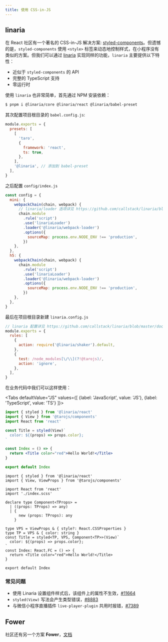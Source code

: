 ```yaml
---
title: 使用 CSS-in-JS
---
```



## linaria

在 React 社区有一个著名的 CSS-in-JS 解决方案: [styled-components](https://github.com/styled-components/styled-components)。但遗憾的是，`styled-components` 使用 `<style>` 标签来动态地控制样式，在小程序没有类似的方案。但我们可以通过 [linaria](https://github.com/callstack/linaria) 实现同样的功能，`linaria` 主要提供以下特性：

- 近似于 `styled-components` 的 API
- 完整的 TypeScript 支持
- 零运行时

使用 `linaria` 也非常简单，首先通过 NPM 安装依赖：

```bash
$ pnpm i @linaria/core @linaria/react @linaria/babel-preset
```

其次配置项目根目录的 `babel.config.js`:

```js title="babel.config.js"
module.exports = {
  presets: [
    [
      'taro',
      {
        framework: 'react',
        ts: true,
      },
    ],
    '@linaria', // 添加到 babel-preset
  ],
}
```

之后配置 `config/index.js`

```js title="config/index.js"
const config = {
  mini: {
    webpackChain(chain, webpack) {
      // linaria/loader 选项详见 https://github.com/callstack/linaria/blob/master/docs/BUNDLERS_INTEGRATION.md#webpack
      chain.module
        .rule('script')
        .use('linariaLoader')
        .loader('@linaria/webpack-loader')
        .options({
          sourceMap: process.env.NODE_ENV !== 'production',
        })
    },
  },
  h5: {
    webpackChain(chain, webpack) {
      chain.module
        .rule('script')
        .use('linariaLoader')
        .loader('@linaria/webpack-loader')
        .options({
          sourceMap: process.env.NODE_ENV !== 'production',
        })
    },
  },
}
```

最后在项目根目录新建 `linaria.config.js`

```js title="linaria.config.js"
// linaria 配置详见 https://github.com/callstack/linaria/blob/master/docs/CONFIGURATION.md#options
module.exports = {
  rules: [
    {
      action: require('@linaria/shaker').default,
    },
    {
      test: /node_modules[\/\\](?!@tarojs)/,
      action: 'ignore',
    },
  ],
}
```

在业务代码中我们可以这样使用：

<Tabs
  defaultValue="JS"
  values={[
    {label: 'JavaScript', value: 'JS'},
    {label: 'TypeScript', value: 'TS'}
  ]}>
<TabItem value="JS">

```jsx
import { styled } from '@linaria/react'
import { View } from '@tarojs/components'
import React from 'react'

const Title = styled(View)`
  color: ${(props) => props.color};
`

const Index = () => {
  return <Title color="red">Hello World!</Title>
}

export default Index
```

</TabItem>

<TabItem value="TS">

```tsx
import { styled } from '@linaria/react'
import { View, ViewProps } from '@tarojs/components'

import React from 'react'
import './index.scss'

declare type Component<TProps> =
  | ((props: TProps) => any)
  | {
      new (props: TProps): any
    }

type VPS = ViewProps & { style?: React.CSSProperties }
type TP = VPS & { color: string }
const Title = styled<TP, VPS, Component<TP>>(View)`
  color: ${(props) => props.color};
`
const Index: React.FC = () => {
  return <Title color="red">Hello World!</Title>
}

export default Index
```

</TabItem>
</Tabs>

### 常见问题

- 使用 Linaria 设置组件样式后，该组件上的属性不生效，[#11664](https://github.com/NervJS/taro/issues/11664)
- `styled(View)` 写法会产生类型错误，[#8883](https://github.com/NervJS/taro/issues/8883)
- 与微信小程序直播插件 `live-player-plugin` 共用时报错，[#7389](https://github.com/NervJS/taro/issues/7389)

## Fower

社区还有另一个方案 **Fower**，[文档](https://fower.vercel.app/zh-cn/docs/use-with-taro)
